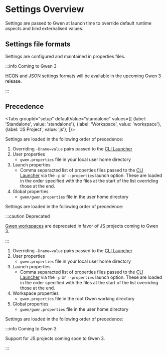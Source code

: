 
# Settings Overview

Settings are passed to Gwen at launch time to override default runtime aspects and bind externalised values.

## Settings file formats

Settings are configured and maintained in properties files.

:::info Coming to Gwen 3

[HCON](https://github.com/lightbend/config/blob/master/HOCON.md) and JSON settings formats will be available in the upcoming Gwen 3 release.

:::

## Precedence

<Tabs
  groupId="setup"
  defaultValue="standalone"
  values={[
    {label: 'Standalone', value: 'standalone'},
    {label: 'Workspace', value: 'workspace'},
    {label: 'JS Project', value: 'js'},
  ]}>

<TabItem value="standalone">

Settings are loaded in the following order of precedence:

1. Overriding `-Dname=value` pairs passed to the [CLI Launcher](/docs/cli/launcher)
2. User properties
    - `gwen.properties` file in your local user home directory
3. Launch properties 
    - Comma separacted list of properties files passed to the [CLI Launcher](/docs/cli/launcher) via the `-p` or `--properties` launch option. These are loaded in the order specified with the files at the start of the list overriding those at the end.
4. Global properties
   - `gwen/gwen.properties` file in the user home directory

</TabItem>

<TabItem value="workspace">

Settings are loaded in the following order of precedence:

:::caution Deprecated

[Gwen workspaces](https://gweninterpreter.wordpress.com/2017/12/18/gwen-workspaces/) are deprecated in favor of JS projects coming to Gwen 3.

:::

1. Overriding `-Dname=value` pairs passed to the [CLI Launcher](/docs/cli/launcher)
2. User properties
    - `gwen.properties` file in your local user home directory
3. Launch properties 
    - Comma separacted list of properties files passed to the [CLI Launcher](/docs/cli/launcher) via the `-p` or `--properties` launch option. These are loaded in the order specified with the files at the start of the list overriding those at the end.
4. Workspace properties
    - `gwen.properties` file in the root Gwen working directory
5. Global properties
   - `gwen/gwen.properties` file in the user home directory

</TabItem>

<TabItem value="js">

Settings are loaded in the following order of precedence:

:::info Coming to Gwen 3

Support for JS projects coming soon to Gwen 3.

:::

</TabItem>

</Tabs>
